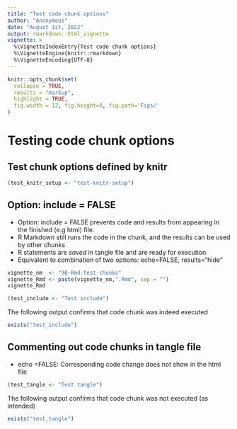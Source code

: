 ```yaml
---
title: "Test code chunk options"
author: "Anonymous"
date: "August 1st, 2022"
output: rmarkdown::html_vignette
vignette: >
  %\VignetteIndexEntry{Test code chunk options}
  %\VignetteEngine{knitr::rmarkdown}
  %\VignetteEncoding{UTF-8}
---
```


```r
knitr::opts_chunk$set(
  collapse = TRUE,
  results = "markup",  
  highlight = TRUE,
  fig.width = 12, fig.height=8, fig.path='Figs/'
)
```


# Testing code chunk options

## Test chunk options defined by knitr 

```r
(test_knitr_setup <- "test-knitr-setup")
```


## Option: include = FALSE

* Option: include = FALSE prevents code and results from appearing in the finished (e.g html) file. 
* R Markdown still runs the code in the chunk, and the results can be used by other chunks
* R statements are _saved_ in tangle file and are ready for execution
* Equivalent to combination of two options: echo=FALSE, results="hide"

```r
vignette_nm  <- "90-Rmd-test-chunks"
vignette_Rmd <- paste(vignette_nm,".Rmd", sep = "")
vignette_Rmd
```

```r
(test_include <- "Test include")
```

The following output confirms that code chunk was indeed executed

```r
exists("test_include")
```


## Commenting out code chunks in tangle file

* echo =FALSE: Corresponding code change does not show in the html file 

```r
(test_tangle <- "Test tangle")
```
The following output confirms that code chunk was not executed (as intended)

```r
exists("test_tangle")
```






